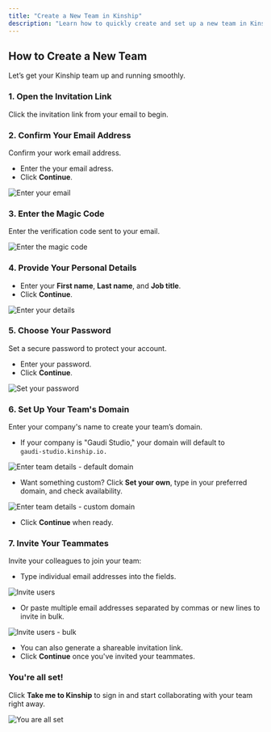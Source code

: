 ```yaml
---
title: "Create a New Team in Kinship"
description: "Learn how to quickly create and set up a new team in Kinship. This guide covers verifying your email, configuring your team's domain, inviting teammates, and completing your initial setup so you can start collaborating immediately."
---
```


## How to Create a New Team

Let’s get your Kinship team up and running smoothly.

### 1. Open the Invitation Link
Click the invitation link from your email to begin.

### 2. Confirm Your Email Address
Confirm your work email address.

- Enter the your email adress.
- Click **Continue**.

<img
  className="block"
  src="/images/create-a-new-team-confirm-email-entered.png"
  alt="Enter your email"
/>


### 3. Enter the Magic Code

Enter the verification code sent to your email.

<img
  className="block"
  src="/images/create-a-new-team-confirm-email-enter-code.png"
  alt="Enter the magic code"
/>



### 4. Provide Your Personal Details

 - Enter your **First name**, **Last name**, and **Job title**.
 - Click **Continue**.

<img
  className="block"
  src="/images/create-a-new-team-enter-your-details-entered.png"
  alt="Enter your details"
/>


### 5. Choose Your Password
Set a secure password to protect your account.

- Enter your password.
- Click **Continue**.

<img
  className="block"
  src="/images/create-a-new-team-set-your-password-entered.png"
  alt="Set your password"
/>

### 6. Set Up Your Team's Domain
Enter your company's name to create your team’s domain.

- If your company is "Gaudi Studio," your domain will default to <code>gaudi&#8209;studio.kinship.io.</code>

<img
  className="block"
  src="/images/create-a-new-team-enter-team-details-entered.png"
  alt="Enter team details - default domain"
/>

- Want something custom? Click **Set your own**, type in your preferred domain, and check availability.

<img
  className="block"
  src="/images/create-a-new-team-enter-team-details-entered-custom-domain.png"
  alt="Enter team details - custom domain"
/>

- Click **Continue** when ready.

### 7. Invite Your Teammates
Invite your colleagues to join your team:

- Type individual email addresses into the fields.

<img
  className="block"
  src="/images/create-a-new-team-invite-teammates-entered.png"
  alt="Invite users"
/>

- Or paste multiple email addresses separated by commas or new lines to invite in bulk.

<img
  className="block"
  src="/images/create-a-new-team-invite-teammates-entered-bulk.png"
  alt="Invite users - bulk"
/>

- You can also generate a shareable invitation link.
- Click **Continue** once you've invited your teammates.

### You're all set!

Click **Take me to Kinship** to sign in and start collaborating with your team right away.

<img
  className="block"
  src="/images/create-a-new-team-youre-all-set-compact.png"
  alt="You are all set"
/>